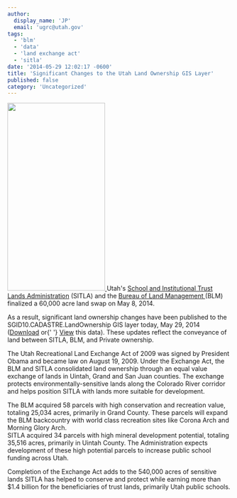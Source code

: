 ```yaml
---
author:
  display_name: 'JP'
  email: 'ugrc@utah.gov'
tags:
  - 'blm'
  - 'data'
  - 'land exchange act'
  - 'sitla'
date: '2014-05-29 12:02:17 -0600'
title: 'Significant Changes to the Utah Land Ownership GIS Layer'
published: false
category: 'Uncategorized'
---
```



<p>
  <a href="/images/404.png">
    <img
      src="/images/404.png"
      alt=""
      title="SITLAOwnershipExchange"
      width="220"
      height="423"
      class="inline-text-left"
    />
  </a>
  Utah's <a href="https://trustlands.utah.gov/">School and Institutional Trust Lands Administration</a> (SITLA) and the <a href="https://www.blm.gov/wo/st/en.html">
    Bureau of Land Management
  </a> (BLM) finalized a 60,000 acre land swap on May 8, 2014.
</p>
<p>
  As a result, significant land ownership changes have been published to the SGID10.CADASTRE.LandOwnership GIS layer
  today, May 29, 2014 (<a href="/products/sgid/cadastre/land-ownership">Download</a> or{' '}
  <a href="https://sitla.maps.arcgis.com/home/webmap/viewer.html?webmap=a65db3fecae144f9a8d5337b9cc5f0df">View</a> this
  data). These updates reflect the conveyance of land between SITLA, BLM, and Private ownership.
</p>
<p>
  The Utah Recreational Land Exchange Act of 2009 was signed by President Obama and became law on August 19, 2009. Under
  the Exchange Act, the BLM and SITLA consolidated land ownership through an equal value exchange of lands in Uintah,
  Grand and San Juan counties. The exchange protects environmentally-sensitive lands along the Colorado River corridor
  and helps position SITLA with lands more suitable for development.
</p>
<p>
  The BLM acquired 58 parcels with high conservation and recreation value, totaling 25,034 acres, primarily in Grand
  County. These parcels will expand the BLM backcountry with world class recreation sites like Corona Arch and Morning
  Glory Arch.
  <br />
  SITLA acquired 34 parcels with high mineral development potential, totaling 35,516 acres, primarily in Uintah County.
  The Administration expects development of these high potential parcels to increase public school funding across Utah.
</p>
<p>
  Completion of the Exchange Act adds to the 540,000 acres of sensitive lands SITLA has helped to conserve and protect
  while earning more than $1.4 billion for the beneficiaries of trust lands, primarily Utah public schools.
</p>

<Contacts subject={frontmatter.title} contactKey="sitla" />
